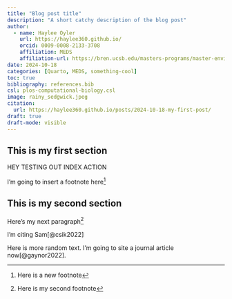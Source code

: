 ```yaml
---
title: "Blog post title"
description: "A short catchy description of the blog post"
author: 
  - name: Haylee Oyler
    url: https://haylee360.github.io/
    orcid: 0009-0008-2133-3708
    affiliation: MEDS
    affiliation-url: https://bren.ucsb.edu/masters-programs/master-environmental-data-science
date: 2024-10-18
categories: [Quarto, MEDS, something-cool]
toc: true 
bibliography: references.bib
csl: plos-computational-biology.csl
image: rainy_sedgwick.jpeg
citation: 
  url: https://haylee360.github.io/posts/2024-10-18-my-first-post/
draft: true
draft-mode: visible 
---
```


## This is my first section

HEY TESTING OUT INDEX ACTION

I'm going to insert a footnote here[^1]

[^1]: Here is a new footnote

## This is my second section

Here's my next paragraph[^2]

[^2]: Here is my second footnote

I'm citing Sam[@csik2022]

Here is more random text. I'm going to site a journal article now[@gaynor2022].
